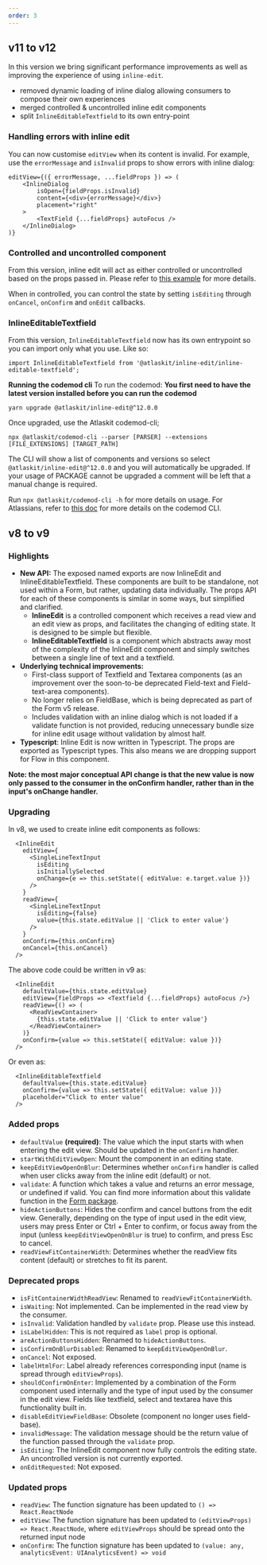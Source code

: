 ```yaml
---
order: 3
---
```


## v11 to v12

In this version we bring significant performance improvements as well as improving the experience of using `inline-edit`.

- removed dynamic loading of inline dialog allowing consumers to compose their own experiences
- merged controlled & uncontrolled inline edit components
- split `InlineEditableTextfield` to its own entry-point

### Handling errors with inline edit

You can now customise `editView` when its content is invalid. For example, use the `errorMessage` and `isInvalid` props to show errors with inline dialog:

```
editView={({ errorMessage, ...fieldProps }) => (
    <InlineDialog
        isOpen={fieldProps.isInvalid}
        content={<div>{errorMessage}</div>}
        placement="right"
    >
        <TextField {...fieldProps} autoFocus />
    </InlineDialog>
)}
```

### Controlled and uncontrolled component

From this version, inline edit will act as either controlled or uncontrolled based on the props passed in. Please refer to [this example](/components/inline-edit/examples#stateless) for more details.

When in controlled, you can control the state by setting `isEditing` through `onCancel`, `onConfirm` and `onEdit` callbacks.

### InlineEditableTextfield

From this version, `InlineEditableTextfield` now has its own entrypoint so you can import only what you use. Like so:

```
import InlineEditableTextfield from '@atlaskit/inline-edit/inline-editable-textfield';
```

**Running the codemod cli**
To run the codemod: **You first need to have the latest version installed before you can run the codemod**

```
yarn upgrade @atlaskit/inline-edit@^12.0.0
```

Once upgraded, use the Atlaskit codemod-cli;

```
npx @atlaskit/codemod-cli --parser [PARSER] --extensions [FILE_EXTENSIONS] [TARGET_PATH]
```

The CLI will show a list of components and versions so select `@atlaskit/inline-edit@^12.0.0` and you will automatically be upgraded. If your usage of PACKAGE cannot be upgraded a comment will be left that a manual change is required.

Run `npx @atlaskit/codemod-cli -h` for more details on usage.
For Atlassians, refer to [this doc](https://developer.atlassian.com/cloud/framework/atlassian-frontend/codemods/atlassian-codemods/) for more details on the codemod CLI.

## v8 to v9

### Highlights

- **New API:** The exposed named exports are now InlineEdit and InlineEditableTextfield. These components
  are built to be standalone, not used within a Form, but rather, updating data individually. The props API for each
  of these components is similar in some ways, but simplified and clarified.
  - **InlineEdit** is a controlled component which receives a read view and an edit view as props, and facilitates
    the changing of editing state. It is designed to be simple but flexible.
  - **InlineEditableTextfield** is a component which abstracts away most of the complexity of the InlineEdit
    component and simply switches between a single line of text and a textfield.
- **Underlying technical improvements:**
  - First-class support of Textfield and Textarea components (as an improvement over the
    soon-to-be deprecated Field-text and Field-text-area components).
  - No longer relies on FieldBase, which is being deprecated as part of the Form v5 release.
  - Includes validation with an inline dialog which is not loaded if a validate function
    is not provided, reducing unnecessary bundle size for inline edit usage without validation by almost half.
- **Typescript**: Inline Edit is now written in Typescript. The props are exported as Typescript types. This also
  means we are dropping support for Flow in this component.

**Note: the most major conceptual API change is that the new value is now only passed to the consumer
in the onConfirm handler, rather than in the input's onChange handler.**

### Upgrading

In v8, we used to create inline edit components as follows:

```
  <InlineEdit
    editView={
      <SingleLineTextInput
        isEditing
        isInitiallySelected
        onChange={e => this.setState({ editValue: e.target.value })}
      />
    }
    readView={
      <SingleLineTextInput
        isEditing={false}
        value={this.state.editValue || 'Click to enter value'}
      />
    }
    onConfirm={this.onConfirm}
    onCancel={this.onCancel}
  />
```

The above code could be written in v9 as:

```
  <InlineEdit
    defaultValue={this.state.editValue}
    editView={fieldProps => <Textfield {...fieldProps} autoFocus />}
    readView={() => (
      <ReadViewContainer>
        {this.state.editValue || 'Click to enter value'}
      </ReadViewContainer>
    )}
    onConfirm={value => this.setState({ editValue: value })}
  />
```

Or even as:

```
  <InlineEditableTextfield
    defaultValue={this.state.editValue}
    onConfirm={value => this.setState({ editValue: value })}
    placeholder="Click to enter value"
  />
```

### Added props

- `defaultValue` **(required)**: The value which the input starts with when entering the edit view.
  Should be updated in the `onConfirm` handler.
- `startWithEditViewOpen`: Mount the component in an editing state.
- `keepEditViewOpenOnBlur`: Determines whether `onConfirm` handler is called when user clicks
  away from the inline edit (default) or not.
- `validate`: A function which takes a value and returns an error message, or undefined if
  valid. You can find more information about this validate function in the
  [Form package](/packages/design-system/form/docs/validation).
- `hideActionButtons`: Hides the confirm and cancel buttons from the edit view. Generally,
  depending on the type of input used in the edit view, users may press Enter or Ctrl + Enter
  to confirm, or focus away from the input (unless `keepEditViewOpenOnBlur` is true) to confirm,
  and press Esc to cancel.
- `readViewFitContainerWidth`: Determines whether the readView fits content (default) or
  stretches to fit its parent.

### Deprecated props

- `isFitContainerWidthReadView`: Renamed to `readViewFitContainerWidth`.
- `isWaiting`: Not implemented. Can be implemented in the read view by the consumer.
- `isInvalid`: Validation handled by `validate` prop. Please use this instead.
- `isLabelHidden`: This is not required as `label` prop is optional.
- `areActionButtonsHidden`: Renamed to `hideActionButtons`.
- `isConfirmOnBlurDisabled`: Renamed to `keepEditViewOpenOnBlur`.
- `onCancel`: Not exposed.
- `labelHtmlFor`: Label already references corresponding input (name is spread through `editViewProps`).
- `shouldConfirmOnEnter`: Implemented by a combination of the Form component used internally
  and the type of input used by the consumer in the edit view. Fields like textfield, select and
  textarea have this functionality built in.
- `disableEditViewFieldBase`: Obsolete (component no longer uses field-base).
- `invalidMessage`: The validation message should be the return value of the function passed through
  the `validate` prop.
- `isEditing`: The InlineEdit component now fully controls the editing state. An uncontrolled
  version is not currently exported.
- `onEditRequested`: Not exposed.

### Updated props

- `readView`: The function signature has been updated to `() => React.ReactNode`
- `editView`: The function signature has been updated to `(editViewProps) => React.ReactNode`, where `editViewProps` should be spread onto the returned input node
- `onConfirm`: The function signature has been updated to `(value: any, analyticsEvent: UIAnalyticsEvent) => void`
